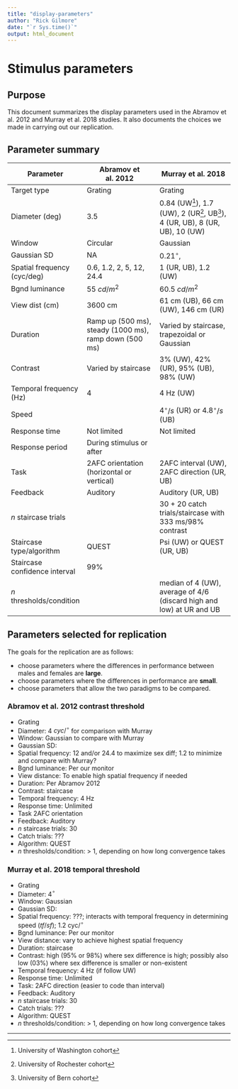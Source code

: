 ```yaml
---
title: "display-parameters"
author: "Rick Gilmore"
date: "`r Sys.time()`"
output: html_document
---
```


# Stimulus parameters

## Purpose

This document summarizes the display parameters used in the Abramov et al. 2012 and Murray et al. 2018 studies.
It also documents the choices we made in carrying out our replication.

## Parameter summary

| Parameter | Abramov et al. 2012 | Murray et al. 2018 |
|-----------|---------------------|--------------------|
| Target type      | Grating             | Grating            |
| Diameter (deg) | 3.5            | 0.84 (UW[^1]), 1.7 (UW), 2 (UR[^2], UB[^3]), 4 (UR, UB), 8 (UR, UB), 10 (UW) |
| Window | Circular | Gaussian |
| Gaussian SD | NA | 0.21$^{\circ}$, |
| Spatial frequency (cyc/deg) | 0.6, 1.2, 2, 5, 12, 24.4 | 1 (UR, UB), 1.2 (UW) |
| Bgnd luminance | 55 $cd/m^2$ | 60.5 $cd/m^2$         |
| View dist (cm) | 3600 cm     | 61 cm (UB), 66 cm (UW), 146 cm (UR)                |
| Duration | Ramp up (500 ms), steady (1000 ms), ramp down (500 ms) | Varied by staircase, trapezoidal or Gaussian |
| Contrast | Varied by staircase |3\% (UW), 42\% (UR), 95\% (UB), 98\% (UW) |
| Temporal frequency (Hz) | 4 | 4 Hz (UW) |
| Speed | | 4$^{\circ}/s$ (UR) or 4.8$^{\circ}/s$ (UB)|
| Response time | Not limited | Not limited |
| Response period | During stimulus or after | |
| Task | 2AFC orientation (horizontal or vertical) | 2AFC interval (UW), 2AFC direction (UR, UB)  |
| Feedback | Auditory | Auditory (UR, UB) |
| $n$ staircase trials | | 30 + 20 catch trials/staircase with 333 ms/98% contrast |
| Staircase type/algorithm | QUEST | Psi (UW) or QUEST (UR, UB) |
| Staircase confidence interval | 99% | |
| $n$ thresholds/condition | | median of 4 (UW), average of 4/6 (discard high and low) at UR and UB |

## Parameters selected for replication

The goals for the replication are as follows:

- choose parameters where the differences in performance between males and females are **large**.
- choose parameters where the differences in performance are **small**.
- choose parameters that allow the two paradigms to be compared.

### Abramov et al. 2012 contrast threshold

- Grating
- Diameter: 4 $cyc/^{\circ}$ for comparison with Murray
- Window: Gaussian to compare with Murray
- Gaussian SD:
- Spatial frequency: 12 and/or 24.4 to maximize sex diff; 1.2 to minimize and compare with Murray?
- Bgnd luminance: Per our monitor
- View distance: To enable high spatial frequency if needed
- Duration: Per Abramov 2012
- Contrast: staircase
- Temporal frequency: 4 Hz
- Response time: Unlimited
- Task 2AFC orientation
- Feedback: Auditory
- $n$ staircase trials: 30
- Catch trials: ???
- Algorithm: QUEST
- $n$ thresholds/condition: > 1, depending on how long convergence takes

### Murray et al. 2018 temporal threshold

- Grating
- Diameter: 4$^{\circ}$
- Window: Gaussian
- Gaussian SD:
- Spatial frequency: ???; interacts with temporal frequency in determining speed ($tf/sf$); 1.2 cyc/$^\circ$
- Bgnd luminance: Per our monitor
- View distance: vary to achieve highest spatial frequency
- Duration: staircase
- Contrast: high (95\% or 98\%) where sex difference is high; possibly also low (03\%) where sex difference is smaller or non-existent
- Temporal frequency: 4 Hz (if follow UW)
- Response time: Unlimited
- Task: 2AFC direction (easier to code than interval)
- Feedback: Auditory
- $n$ staircase trials: 30
- Catch trials: ???
- Algorithm: QUEST
- $n$ thresholds/condition: > 1, depending on how long convergence takes

---

[^1]: University of Washington cohort
[^2]: University of Rochester cohort
[^3]: University of Bern cohort
